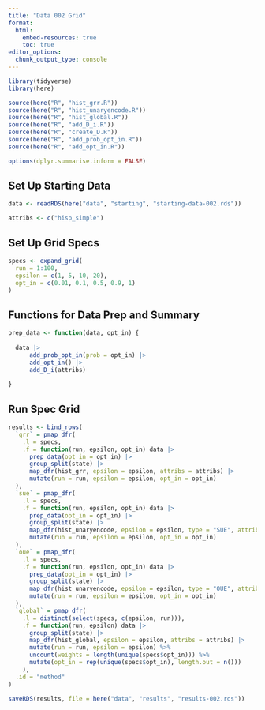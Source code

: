 ```yaml
---
title: "Data 002 Grid"
format: 
  html:
    embed-resources: true
    toc: true
editor_options: 
  chunk_output_type: console
---
```


```r
library(tidyverse)
library(here)

source(here("R", "hist_grr.R"))
source(here("R", "hist_unaryencode.R"))
source(here("R", "hist_global.R"))
source(here("R", "add_D_i.R"))
source(here("R", "create_D.R"))
source(here("R", "add_prob_opt_in.R"))
source(here("R", "add_opt_in.R"))

options(dplyr.summarise.inform = FALSE)
```

## Set Up Starting Data

```r
data <- readRDS(here("data", "starting", "starting-data-002.rds"))

attribs <- c("hisp_simple")
```

## Set Up Grid Specs

```r
specs <- expand_grid(
  run = 1:100, 
  epsilon = c(1, 5, 10, 20),
  opt_in = c(0.01, 0.1, 0.5, 0.9, 1)
)
```

## Functions for Data Prep and Summary

```r
prep_data <- function(data, opt_in) {
  
  data |>
      add_prob_opt_in(prob = opt_in) |>
      add_opt_in() |>
      add_D_i(attribs)
  
}
```

## Run Spec Grid

```r
results <- bind_rows(
  `grr` = pmap_dfr(
    .l = specs,
    .f = function(run, epsilon, opt_in) data |>
      prep_data(opt_in = opt_in) |>
      group_split(state) |>
      map_dfr(hist_grr, epsilon = epsilon, attribs = attribs) |>
      mutate(run = run, epsilon = epsilon, opt_in = opt_in)
  ),
  `sue` = pmap_dfr(
    .l = specs,
    .f = function(run, epsilon, opt_in) data |>
      prep_data(opt_in = opt_in) |>
      group_split(state) |>
      map_dfr(hist_unaryencode, epsilon = epsilon, type = "SUE", attribs = attribs) |>
      mutate(run = run, epsilon = epsilon, opt_in = opt_in)
  ),
  `oue` = pmap_dfr(
    .l = specs,
    .f = function(run, epsilon, opt_in) data |>
      prep_data(opt_in = opt_in) |>      
      group_split(state) |>
      map_dfr(hist_unaryencode, epsilon = epsilon, type = "OUE", attribs = attribs) |>
      mutate(run = run, epsilon = epsilon, opt_in = opt_in)
  ),
  `global` = pmap_dfr(
    .l = distinct(select(specs, c(epsilon, run))),
    .f = function(run, epsilon) data |>
      group_split(state) |>
      map_dfr(hist_global, epsilon = epsilon, attribs = attribs) |>
      mutate(run = run, epsilon = epsilon) %>%
      uncount(weights = length(unique(specs$opt_in))) %>% 
      mutate(opt_in = rep(unique(specs$opt_in), length.out = n()))
    ),
  .id = "method"
)

saveRDS(results, file = here("data", "results", "results-002.rds"))
```
